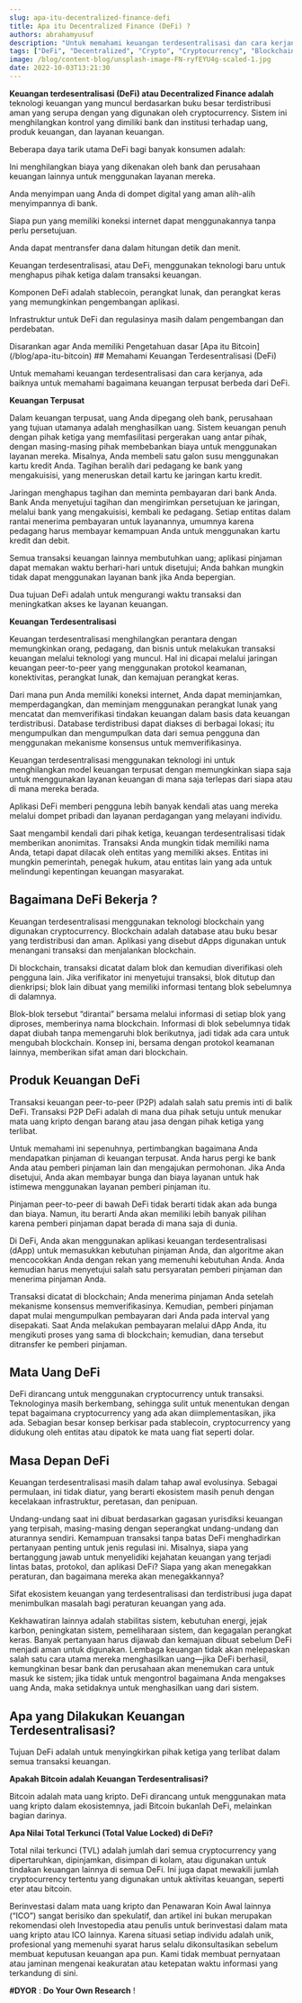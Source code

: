 ```yaml
---
slug: apa-itu-decentralized-finance-defi
title: Apa itu Decentralized Finance (DeFi) ?
authors: abrahamyusuf
description: "Untuk memahami keuangan terdesentralisasi dan cara kerjanya, ada baiknya untuk memahami bagaimana keuangan terpusat berbeda dari DeFi."
tags: ["DeFi", "Decentralized", "Crypto", "Cryptocurrency", "Blockchain"]
image: /blog/content-blog/unsplash-image-FN-ryfEYU4g-scaled-1.jpg
date: 2022-10-03T13:21:30
---
```




**Keuangan terdesentralisasi (DeFi) atau Decentralized Finance adalah** teknologi keuangan yang muncul berdasarkan buku besar terdistribusi aman yang serupa dengan yang digunakan oleh cryptocurrency. Sistem ini menghilangkan kontrol yang dimiliki bank dan institusi terhadap uang, produk keuangan, dan layanan keuangan.

Beberapa daya tarik utama DeFi bagi banyak konsumen adalah:

Ini menghilangkan biaya yang dikenakan oleh bank dan perusahaan keuangan lainnya untuk menggunakan layanan mereka.  
  
Anda menyimpan uang Anda di dompet digital yang aman alih-alih menyimpannya di bank.  
  
Siapa pun yang memiliki koneksi internet dapat menggunakannya tanpa perlu persetujuan.  
  
Anda dapat mentransfer dana dalam hitungan detik dan menit.

Keuangan terdesentralisasi, atau DeFi, menggunakan teknologi baru untuk menghapus pihak ketiga dalam transaksi keuangan.  
  
Komponen DeFi adalah stablecoin, perangkat lunak, dan perangkat keras yang memungkinkan pengembangan aplikasi.  
  
Infrastruktur untuk DeFi dan regulasinya masih dalam pengembangan dan perdebatan.
<Adsense />

<Info title="Sebelum membaca tutorial ini">
   Disarankan agar Anda memiliki Pengetahuan dasar
   [Apa itu Bitcoin](/blog/apa-itu-bitcoin)
</Info>
## Memahami Keuangan Terdesentralisasi (DeFi)

Untuk memahami keuangan terdesentralisasi dan cara kerjanya, ada baiknya untuk memahami bagaimana keuangan terpusat berbeda dari DeFi.

**Keuangan Terpusat**  
  
Dalam keuangan terpusat, uang Anda dipegang oleh bank, perusahaan yang tujuan utamanya adalah menghasilkan uang. Sistem keuangan penuh dengan pihak ketiga yang memfasilitasi pergerakan uang antar pihak, dengan masing-masing pihak membebankan biaya untuk menggunakan layanan mereka. Misalnya, Anda membeli satu galon susu menggunakan kartu kredit Anda. Tagihan beralih dari pedagang ke bank yang mengakuisisi, yang meneruskan detail kartu ke jaringan kartu kredit.

Jaringan menghapus tagihan dan meminta pembayaran dari bank Anda. Bank Anda menyetujui tagihan dan mengirimkan persetujuan ke jaringan, melalui bank yang mengakuisisi, kembali ke pedagang. Setiap entitas dalam rantai menerima pembayaran untuk layanannya, umumnya karena pedagang harus membayar kemampuan Anda untuk menggunakan kartu kredit dan debit.

Semua transaksi keuangan lainnya membutuhkan uang; aplikasi pinjaman dapat memakan waktu berhari-hari untuk disetujui; Anda bahkan mungkin tidak dapat menggunakan layanan bank jika Anda bepergian.  
  
Dua tujuan DeFi adalah untuk mengurangi waktu transaksi dan meningkatkan akses ke layanan keuangan.

**Keuangan Terdesentralisasi**  
  
Keuangan terdesentralisasi menghilangkan perantara dengan memungkinkan orang, pedagang, dan bisnis untuk melakukan transaksi keuangan melalui teknologi yang muncul. Hal ini dicapai melalui jaringan keuangan peer-to-peer yang menggunakan protokol keamanan, konektivitas, perangkat lunak, dan kemajuan perangkat keras.

Dari mana pun Anda memiliki koneksi internet, Anda dapat meminjamkan, memperdagangkan, dan meminjam menggunakan perangkat lunak yang mencatat dan memverifikasi tindakan keuangan dalam basis data keuangan terdistribusi. Database terdistribusi dapat diakses di berbagai lokasi; itu mengumpulkan dan mengumpulkan data dari semua pengguna dan menggunakan mekanisme konsensus untuk memverifikasinya.

Keuangan terdesentralisasi menggunakan teknologi ini untuk menghilangkan model keuangan terpusat dengan memungkinkan siapa saja untuk menggunakan layanan keuangan di mana saja terlepas dari siapa atau di mana mereka berada.

Aplikasi DeFi memberi pengguna lebih banyak kendali atas uang mereka melalui dompet pribadi dan layanan perdagangan yang melayani individu.

Saat mengambil kendali dari pihak ketiga, keuangan terdesentralisasi tidak memberikan anonimitas. Transaksi Anda mungkin tidak memiliki nama Anda, tetapi dapat dilacak oleh entitas yang memiliki akses. Entitas ini mungkin pemerintah, penegak hukum, atau entitas lain yang ada untuk melindungi kepentingan keuangan masyarakat.

## Bagaimana DeFi Bekerja ?
<Adsense />
Keuangan terdesentralisasi menggunakan teknologi blockchain yang digunakan cryptocurrency. Blockchain adalah database atau buku besar yang terdistribusi dan aman. Aplikasi yang disebut dApps digunakan untuk menangani transaksi dan menjalankan blockchain.

Di blockchain, transaksi dicatat dalam blok dan kemudian diverifikasi oleh pengguna lain. Jika verifikator ini menyetujui transaksi, blok ditutup dan dienkripsi; blok lain dibuat yang memiliki informasi tentang blok sebelumnya di dalamnya.

Blok-blok tersebut “dirantai” bersama melalui informasi di setiap blok yang diproses, memberinya nama blockchain. Informasi di blok sebelumnya tidak dapat diubah tanpa memengaruhi blok berikutnya, jadi tidak ada cara untuk mengubah blockchain. Konsep ini, bersama dengan protokol keamanan lainnya, memberikan sifat aman dari blockchain.

## Produk Keuangan DeFi

Transaksi keuangan peer-to-peer (P2P) adalah salah satu premis inti di balik DeFi. Transaksi P2P DeFi adalah di mana dua pihak setuju untuk menukar mata uang kripto dengan barang atau jasa dengan pihak ketiga yang terlibat.

Untuk memahami ini sepenuhnya, pertimbangkan bagaimana Anda mendapatkan pinjaman di keuangan terpusat. Anda harus pergi ke bank Anda atau pemberi pinjaman lain dan mengajukan permohonan. Jika Anda disetujui, Anda akan membayar bunga dan biaya layanan untuk hak istimewa menggunakan layanan pemberi pinjaman itu.

Pinjaman peer-to-peer di bawah DeFi tidak berarti tidak akan ada bunga dan biaya. Namun, itu berarti Anda akan memiliki lebih banyak pilihan karena pemberi pinjaman dapat berada di mana saja di dunia.

Di DeFi, Anda akan menggunakan aplikasi keuangan terdesentralisasi (dApp) untuk memasukkan kebutuhan pinjaman Anda, dan algoritme akan mencocokkan Anda dengan rekan yang memenuhi kebutuhan Anda. Anda kemudian harus menyetujui salah satu persyaratan pemberi pinjaman dan menerima pinjaman Anda.

Transaksi dicatat di blockchain; Anda menerima pinjaman Anda setelah mekanisme konsensus memverifikasinya. Kemudian, pemberi pinjaman dapat mulai mengumpulkan pembayaran dari Anda pada interval yang disepakati. Saat Anda melakukan pembayaran melalui dApp Anda, itu mengikuti proses yang sama di blockchain; kemudian, dana tersebut ditransfer ke pemberi pinjaman.

## Mata Uang DeFi
<Adsense />
DeFi dirancang untuk menggunakan cryptocurrency untuk transaksi. Teknologinya masih berkembang, sehingga sulit untuk menentukan dengan tepat bagaimana cryptocurrency yang ada akan diimplementasikan, jika ada. Sebagian besar konsep berkisar pada stablecoin, cryptocurrency yang didukung oleh entitas atau dipatok ke mata uang fiat seperti dolar.

## Masa Depan DeFi

Keuangan terdesentralisasi masih dalam tahap awal evolusinya. Sebagai permulaan, ini tidak diatur, yang berarti ekosistem masih penuh dengan kecelakaan infrastruktur, peretasan, dan penipuan.

Undang-undang saat ini dibuat berdasarkan gagasan yurisdiksi keuangan yang terpisah, masing-masing dengan seperangkat undang-undang dan aturannya sendiri. Kemampuan transaksi tanpa batas DeFi menghadirkan pertanyaan penting untuk jenis regulasi ini. Misalnya, siapa yang bertanggung jawab untuk menyelidiki kejahatan keuangan yang terjadi lintas batas, protokol, dan aplikasi DeFi? Siapa yang akan menegakkan peraturan, dan bagaimana mereka akan menegakkannya?

Sifat ekosistem keuangan yang terdesentralisasi dan terdistribusi juga dapat menimbulkan masalah bagi peraturan keuangan yang ada.

Kekhawatiran lainnya adalah stabilitas sistem, kebutuhan energi, jejak karbon, peningkatan sistem, pemeliharaan sistem, dan kegagalan perangkat keras. Banyak pertanyaan harus dijawab dan kemajuan dibuat sebelum DeFi menjadi aman untuk digunakan. Lembaga keuangan tidak akan melepaskan salah satu cara utama mereka menghasilkan uang—jika DeFi berhasil, kemungkinan besar bank dan perusahaan akan menemukan cara untuk masuk ke sistem; jika tidak untuk mengontrol bagaimana Anda mengakses uang Anda, maka setidaknya untuk menghasilkan uang dari sistem.

## Apa yang Dilakukan Keuangan Terdesentralisasi?

Tujuan DeFi adalah untuk menyingkirkan pihak ketiga yang terlibat dalam semua transaksi keuangan.

**Apakah Bitcoin adalah Keuangan Terdesentralisasi?**  
  
Bitcoin adalah mata uang kripto. DeFi dirancang untuk menggunakan mata uang kripto dalam ekosistemnya, jadi Bitcoin bukanlah DeFi, melainkan bagian darinya.

**Apa Nilai Total Terkunci (Total Value Locked) di DeFi?**

Total nilai terkunci (TVL) adalah jumlah dari semua cryptocurrency yang dipertaruhkan, dipinjamkan, disimpan di kolam, atau digunakan untuk tindakan keuangan lainnya di semua DeFi. Ini juga dapat mewakili jumlah cryptocurrency tertentu yang digunakan untuk aktivitas keuangan, seperti eter atau bitcoin.

Berinvestasi dalam mata uang kripto dan Penawaran Koin Awal lainnya (“ICO”) sangat berisiko dan spekulatif, dan artikel ini bukan merupakan rekomendasi oleh Investopedia atau penulis untuk berinvestasi dalam mata uang kripto atau ICO lainnya. Karena situasi setiap individu adalah unik, profesional yang memenuhi syarat harus selalu dikonsultasikan sebelum membuat keputusan keuangan apa pun. Kami tidak membuat pernyataan atau jaminan mengenai keakuratan atau ketepatan waktu informasi yang terkandung di sini.

**#DYOR** : **Do Your Own Research** !

<Adsense />
